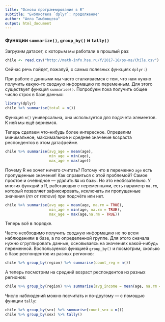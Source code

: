 ```yaml
---
title: "Основы программирования в R"
subtitle: "Библиотека `dplyr`: продолжение"
author: "Алла Тамбовцева"
output: html_document
---
```


### Функции `summarize()`, `group_by()` и `tally()`

Загрузим датасет, с которым мы работали в прошлый раз:

```r
chile <- read.csv("http://math-info.hse.ru/f/2017-18/ps-ms/Chile.csv")
```

Сейчас речь пойдет, пожалуй, о самых полезных функциях `dplyr` :)

При работе с данными мы часто сталкиваемся с тем, что нам нужно получить какую-то сводную информацию по переменным. Для этого существует функция `summarise()`. Попробуем пока получить общее число строк в базе данных:

```r
library(dplyr)
chile %>% summarise(total = n())
```

Функция `n()` универсальна, она используется для подсчета элементов. К ней мы ещё вернемся.

Теперь сделаем что-нибудь более интересное. Определим минимальное, максимальное и среднее значение возраста респондентов в этом датафрейме. 

```r
chile %>% summarise(avg_age = mean(age), 
                    min_age = min(age), 
                    max_age = max(age))
```

Почему R не хочет ничего считать? Потому что в переменно `age` есть пропущенные значения! Как справиться с этой проблемой? Самое простое и очевидное — удалить `NA` из базы. Но это необязательно. У многих функций в R, работающих с переменными, есть параметр `na.rm`, который позволяет зафиксировать, исключать ли пропущенные значения (*rm* от *remove*) при подсчёте или нет.

```r
chile %>% summarise(avg_age = mean(age, na.rm = TRUE), 
                    min_age = min(age, na.rm = TRUE), 
                    max_age = max(age,na.rm = TRUE))
```

Теперь всё в порядке.

Часто необходимо получить сводную информацию не по всем наблюдениям в базе, а по определенной группе. Для этого сначала нужно сгруппировать данные, основываясь на значениях какой-нибудь переменной. Воспользуемся функцией `group_by()` и посмотрим, сколько в базе респондентов из разных регионов: 

```r
chile %>% group_by(region) %>% summarise(count_reg = n())
```

А теперь посмотрим на средний возраст респондентов из разных регионов:

```r
chile %>% group_by(region) %>% summarise(avg_income = mean(age, na.rm = TRUE))
```

Число наблюдений можно посчитать и по-другому — с помощью функции `tally`:

```r
chile %>% group_by(sex) %>% summarise(count_sex = n())
chile %>% group_by(sex) %>% tally()
```
